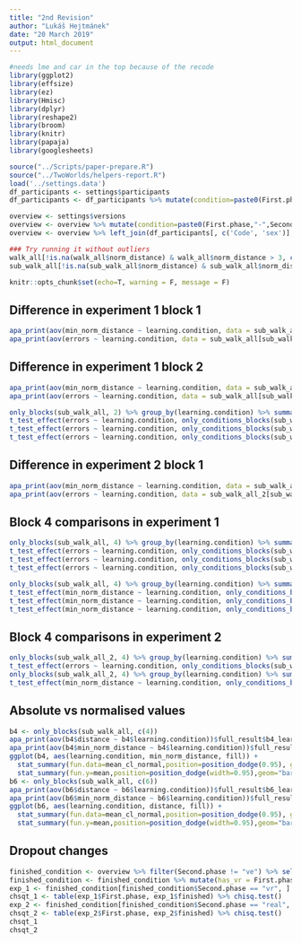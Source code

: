 ```yaml
---
title: "2nd Revision"
author: "Lukáš Hejtmánek"
date: "20 March 2019"
output: html_document
---
```


```r
#needs lme and car in the top because of the recode
library(ggplot2)
library(effsize)
library(ez)
library(Hmisc)
library(dplyr)
library(reshape2)
library(broom)
library(knitr)
library(papaja)
library(googlesheets)

source("../Scripts/paper-prepare.R")
source("../TwoWorlds/helpers-report.R")
load('../settings.data')
df_participants <- settings$participants
df_participants <- df_participants %>% mutate(condition=paste0(First.phase,"-",Second.phase))

overview <- settings$versions
overview <- overview %>% mutate(condition=paste0(First.phase,"-",Second.phase))
overview <- overview %>% left_join(df_participants[, c('Code', 'sex')], by="Code")

### Try running it without outliers
walk_all[!is.na(walk_all$norm_distance) & walk_all$norm_distance > 3, c("distance", "min_norm_distance")] <- NA
sub_walk_all[!is.na(sub_walk_all$norm_distance) & sub_walk_all$norm_distance > 3, c("distance", "min_norm_distance")] <- NA

knitr::opts_chunk$set(echo=T, warning = F, message = F)
```

## Difference in experiment 1 block 1

```r
apa_print(aov(min_norm_distance ~ learning.condition, data = sub_walk_all[sub_walk_all$exp_block_id == 1, ]))$full_result$learning_condition
apa_print(aov(errors ~ learning.condition, data = sub_walk_all[sub_walk_all$exp_block_id == 1, ]))$full_result$learning_condition
```
## Difference in experiment 1 block 2

```r
apa_print(aov(min_norm_distance ~ learning.condition, data = sub_walk_all[sub_walk_all$exp_block_id == 2, ]))$full_result$learning_condition
apa_print(aov(errors ~ learning.condition, data = sub_walk_all[sub_walk_all$exp_block_id == 2, ]))$full_result$learning_condition
```
```r
only_blocks(sub_walk_all, 2) %>% group_by(learning.condition) %>% summarize(avg = mean(errors, na.rm=T))
t_test_effect(errors ~ learning.condition, only_conditions_blocks(sub_walk_all, c('Real', 'Treadmill VR'), 2))
t_test_effect(errors ~ learning.condition, only_conditions_blocks(sub_walk_all, c('Real', 'Desktop'), 2))
t_test_effect(errors ~ learning.condition, only_conditions_blocks(sub_walk_all, c('Treadmill VR', 'Desktop'), 2))
```

## Difference in experiment 2 block 1

```r
apa_print(aov(min_norm_distance ~ learning.condition, data = sub_walk_all_2[sub_walk_all_2$exp_block_id == 1, ]))$full_result$learning_condition
apa_print(aov(errors ~ learning.condition, data = sub_walk_all_2[sub_walk_all_2$exp_block_id == 1, ]))$full_result$learning_condition
```

## Block 4 comparisons in experiment 1

```r
only_blocks(sub_walk_all, 4) %>% group_by(learning.condition) %>% summarize(avg = mean(errors, na.rm=T))
t_test_effect(errors ~ learning.condition, only_conditions_blocks(sub_walk_all, c('Real', 'Treadmill VR'), 4))
t_test_effect(errors ~ learning.condition, only_conditions_blocks(sub_walk_all, c('Real', 'Desktop'), 4))
t_test_effect(errors ~ learning.condition, only_conditions_blocks(sub_walk_all, c('Treadmill VR', 'Desktop'), 4))

only_blocks(sub_walk_all, 4) %>% group_by(learning.condition) %>% summarize(avg = mean(min_norm_distance, na.rm=T))
t_test_effect(min_norm_distance ~ learning.condition, only_conditions_blocks(sub_walk_all, c('Real', 'Treadmill VR'), 4))
t_test_effect(min_norm_distance ~ learning.condition, only_conditions_blocks(sub_walk_all, c('Real', 'Desktop'), 4))
t_test_effect(min_norm_distance ~ learning.condition, only_conditions_blocks(sub_walk_all, c('Treadmill VR', 'Desktop'), 4))
```

## Block 4 comparisons in experiment 2

```r
only_blocks(sub_walk_all_2, 4) %>% group_by(learning.condition) %>% summarize(avg = mean(errors, na.rm=T))
t_test_effect(errors ~ learning.condition, only_conditions_blocks(sub_walk_all_2, c('Real', 'Treadmill VR'), 4))
only_blocks(sub_walk_all_2, 4) %>% group_by(learning.condition) %>% summarize(avg = mean(min_norm_distance, na.rm=T))
t_test_effect(min_norm_distance ~ learning.condition, only_conditions_blocks(sub_walk_all_2, c('Real', 'Treadmill VR'), 4))
```

## Absolute vs normalised values 
```r
b4 <- only_blocks(sub_walk_all, c(4))
apa_print(aov(b4$distance ~ b4$learning.condition))$full_result$b4_learning_condition
apa_print(aov(b4$min_norm_distance ~ b4$learning.condition))$full_result$b4_learning_condition
ggplot(b4, aes(learning.condition, min_norm_distance, fill)) + 
  stat_summary(fun.data=mean_cl_normal,position=position_dodge(0.95), geom="errorbar") + 
  stat_summary(fun.y=mean,position=position_dodge(width=0.95),geom="bar")
b6 <- only_blocks(sub_walk_all, c(6))
apa_print(aov(b6$distance ~ b6$learning.condition))$full_result$b6_learning_condition
apa_print(aov(b6$min_norm_distance ~ b6$learning.condition))$full_result$b6_learning_condition
ggplot(b6, aes(learning.condition, distance, fill)) + 
  stat_summary(fun.data=mean_cl_normal,position=position_dodge(0.95), geom="errorbar") + 
  stat_summary(fun.y=mean,position=position_dodge(width=0.95),geom="bar")
```

## Dropout changes
```r
finished_condition <- overview %>% filter(Second.phase != "ve") %>% select(First.phase, Second.phase, finished)
finished_condition <- finished_condition %>% mutate(has_vr = First.phase == "vr" |  Second.phase == "vr")
exp_1 <- finished_condition[finished_condition$Second.phase == "vr", ]
chsqt_1 <- table(exp_1$First.phase, exp_1$finished) %>% chisq.test()
exp_2 <- finished_condition[finished_condition$Second.phase == "real", ]
chsqt_2 <- table(exp_2$First.phase, exp_2$finished) %>% chisq.test()
chsqt_1
chsqt_2
```